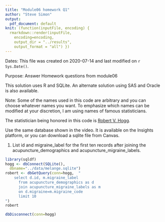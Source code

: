```yaml
---
title: "Module06 homework Q1"
author: "Steve Simon"
output:
  pdf_document: default
knit: (function(inputFile, encoding) {
  rmarkdown::render(inputFile, 
    encoding=encoding,
    output_dir = "../results", 
    output_format = "all") })  
---
```


Dates: This file was created on 2020-07-14 and last modified on `r Sys.Date()`.

Purpose: Answer Homework questions from module06

This solution uses R and SQLite. An alternate solution using SAS and Oracle is also available. 

Note: Some of the names used in this code are arbitrary and you can choose whatever names you want. To emphasize which names can be modified at your discretion, I am using names of famous statisticians.

The statistician being honored in this code is [Robert V. Hogg](https://en.wikipedia.org/wiki/Robert_V._Hogg).

Use the same database shown in the video. It is available on the Insights platform, or you can download a sqlite file from Canvas.

1. List id and migraine_label for the first ten records after joining the acupuncture_demographics and acupuncture_migraine_labels.

```r
library(sqldf)
hogg <- dbConnect(SQLite(),
  dbname="../data/melange.sqlite")
robert <- dbGetQuery(conn=hogg,  "
    select d.id, m.migraine_label
      from acupuncture_demographics as d
      join acupuncture_migraine_labels as m
      on d.migraine=m.migraine_code
      limit 10
")
robert

dbDisconnect(conn=hogg)
```
